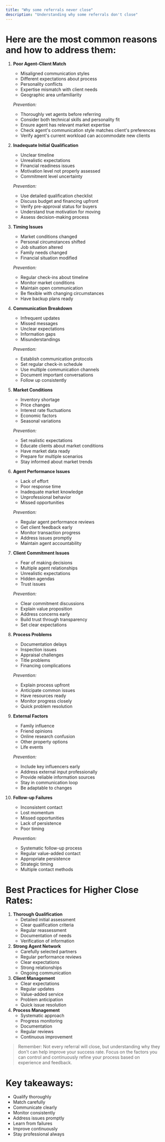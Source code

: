 ```yaml
---
title: "Why some referrals never close"
description: "Understanding why some referrals don't close"
---
```


# Here are the most common reasons and how to address them:

 1. **Poor Agent-Client Match**
    - Misaligned communication styles
    - Different expectations about process
    - Personality conflicts
    - Expertise mismatch with client needs
    - Geographic area unfamiliarity

    _Prevention:_
    - Thoroughly vet agents before referring
    - Consider both technical skills and personality fit
    - Ensure agent has relevant market expertise
    - Check agent's communication style matches client's preferences
    - Verify agent's current workload can accommodate new clients
 2. **Inadequate Initial Qualification**
    - Unclear timeline
    - Unrealistic expectations
    - Financial readiness issues
    - Motivation level not properly assessed
    - Commitment level uncertainty

    _Prevention:_
    - Use detailed qualification checklist
    - Discuss budget and financing upfront
    - Verify pre-approval status for buyers
    - Understand true motivation for moving
    - Assess decision-making process
 3. **Timing Issues**
    - Market conditions changed
    - Personal circumstances shifted
    - Job situation altered
    - Family needs changed
    - Financial situation modified

    _Prevention:_
    - Regular check-ins about timeline
    - Monitor market conditions
    - Maintain open communication
    - Be flexible with changing circumstances
    - Have backup plans ready
 4. **Communication Breakdown**
    - Infrequent updates
    - Missed messages
    - Unclear expectations
    - Information gaps
    - Misunderstandings

    _Prevention:_
    - Establish communication protocols
    - Set regular check-in schedule
    - Use multiple communication channels
    - Document important conversations
    - Follow up consistently
 5. **Market Conditions**
    - Inventory shortage
    - Price changes
    - Interest rate fluctuations
    - Economic factors
    - Seasonal variations

    _Prevention:_
    - Set realistic expectations
    - Educate clients about market conditions
    - Have market data ready
    - Prepare for multiple scenarios
    - Stay informed about market trends
 6. **Agent Performance Issues**
    - Lack of effort
    - Poor response time
    - Inadequate market knowledge
    - Unprofessional behavior
    - Missed opportunities

    _Prevention:_
    - Regular agent performance reviews
    - Get client feedback early
    - Monitor transaction progress
    - Address issues promptly
    - Maintain agent accountability
 7. **Client Commitment Issues**
    - Fear of making decisions
    - Multiple agent relationships
    - Unrealistic expectations
    - Hidden agendas
    - Trust issues

    _Prevention:_
    - Clear commitment discussions
    - Explain value proposition
    - Address concerns early
    - Build trust through transparency
    - Set clear expectations
 8. **Process Problems**
    - Documentation delays
    - Inspection issues
    - Appraisal challenges
    - Title problems
    - Financing complications

    _Prevention:_
    - Explain process upfront
    - Anticipate common issues
    - Have resources ready
    - Monitor progress closely
    - Quick problem resolution
 9. **External Factors**
    - Family influence
    - Friend opinions
    - Online research confusion
    - Other property options
    - Life events

    _Prevention:_
    - Include key influencers early
    - Address external input professionally
    - Provide reliable information sources
    - Stay in communication loop
    - Be adaptable to changes
10. **Follow-up Failures**
    - Inconsistent contact
    - Lost momentum
    - Missed opportunities
    - Lack of persistence
    - Poor timing

    _Prevention:_
    - Systematic follow-up process
    - Regular value-added contact
    - Appropriate persistence
    - Strategic timing
    - Multiple contact methods

# **Best Practices for Higher Close Rates:**

1. **Thorough Qualification**
   - Detailed initial assessment
   - Clear qualification criteria
   - Regular reassessment
   - Documentation of needs
   - Verification of information
2. **Strong Agent Network**
   - Carefully selected partners
   - Regular performance reviews
   - Clear expectations
   - Strong relationships
   - Ongoing communication
3. **Client Management**
   - Clear expectations
   - Regular updates
   - Value-added service
   - Problem anticipation
   - Quick issue resolution
4. **Process Management**
   - Systematic approach
   - Progress monitoring
   - Documentation
   - Regular reviews
   - Continuous improvement

> Remember: Not every referral will close, but understanding why they don't can help improve your success rate. Focus on the factors you can control and continuously refine your process based on experience and feedback.

# Key takeaways:

- Qualify thoroughly
- Match carefully
- Communicate clearly
- Monitor consistently
- Address issues promptly
- Learn from failures
- Improve continuously
- Stay professional always